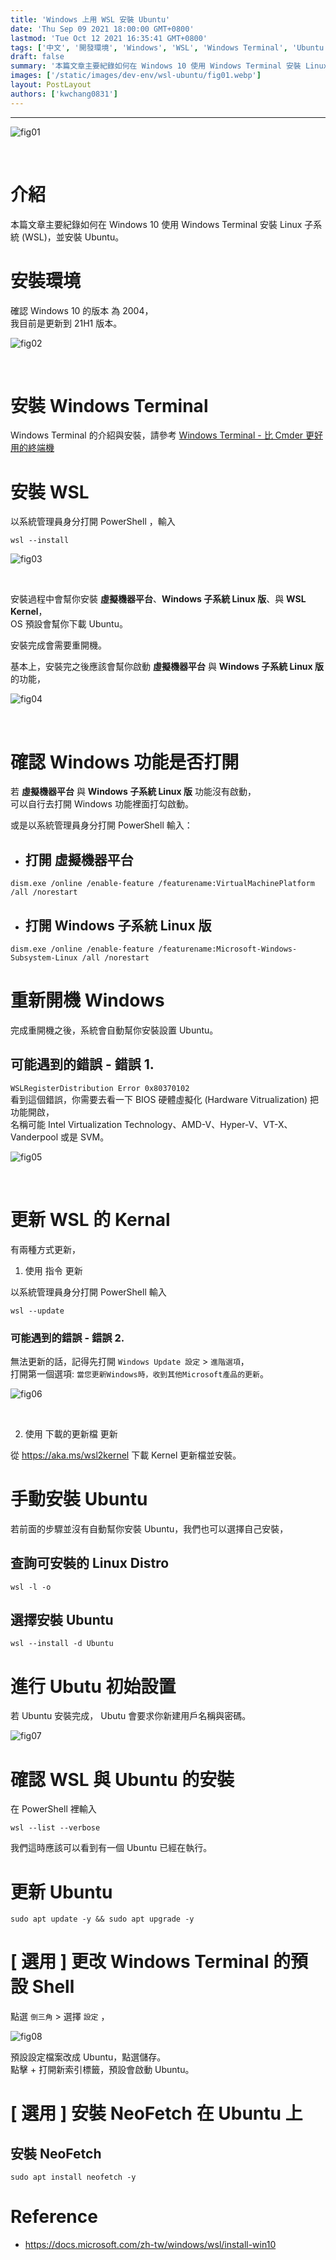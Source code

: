 ```yaml
---
title: 'Windows 上用 WSL 安裝 Ubuntu'
date: 'Thu Sep 09 2021 18:00:00 GMT+0800'
lastmod: 'Tue Oct 12 2021 16:35:41 GMT+0800'
tags: ['中文', '開發環境', 'Windows', 'WSL', 'Windows Terminal', 'Ubuntu']
draft: false
summary: '本篇文章主要紀錄如何在 Windows 10 使用 Windows Terminal 安裝 Linux 子系統 (WSL)，並安裝 Ubuntu。 '
images: ['/static/images/dev-env/wsl-ubuntu/fig01.webp']
layout: PostLayout
authors: ['kwchang0831']
---
```


<TOCInline toc={props.toc} tocOpen={false} asDisclosure toHeading={1} />
<hr />

![fig01](/static/images/dev-env/wsl-ubuntu/fig01.webp)

<br />

# 介紹

本篇文章主要紀錄如何在 Windows 10 使用 Windows Terminal 安裝 Linux 子系統 (WSL)，並安裝 Ubuntu。

# 安裝環境

確認 Windows 10 的版本 為 2004，  
我目前是更新到 21H1 版本。

![fig02](/static/images/dev-env/wsl-ubuntu/fig02.webp)

<br />

# 安裝 Windows Terminal

Windows Terminal 的介紹與安裝，請參考 [Windows Terminal - 比 Cmder 更好用的終端機](/blog/dev-env/windows-terminal)

# 安裝 WSL

以系統管理員身分打開 PowerShell ，輸入

```shell
wsl --install
```

![fig03](/static/images/dev-env/wsl-ubuntu/fig03.webp)

<br />

安裝過程中會幫你安裝 **虛擬機器平台**、**Windows 子系統 Linux 版**、與 **WSL Kernel**，  
OS 預設會幫你下載 Ubuntu。

安裝完成會需要重開機。

基本上，安裝完之後應該會幫你啟動 **虛擬機器平台** 與 **Windows 子系統 Linux 版** 的功能，

![fig04](/static/images/dev-env/wsl-ubuntu/fig04.webp)

<br />

# 確認 Windows 功能是否打開

若 **虛擬機器平台** 與 **Windows 子系統 Linux 版** 功能沒有啟動，  
可以自行去打開 Windows 功能裡面打勾啟動。

或是以系統管理員身分打開 PowerShell 輸入：

- ## 打開 虛擬機器平台

```shell
dism.exe /online /enable-feature /featurename:VirtualMachinePlatform /all /norestart
```

- ## 打開 Windows 子系統 Linux 版

```shell
dism.exe /online /enable-feature /featurename:Microsoft-Windows-Subsystem-Linux /all /norestart
```

# 重新開機 Windows

完成重開機之後，系統會自動幫你安裝設置 Ubuntu。

## 可能遇到的錯誤 - 錯誤 1.

`WSLRegisterDistribution Error 0x80370102`  
看到這個錯誤，你需要去看一下 BIOS 硬體虛擬化 (Hardware Vitrualization) 把功能開啟，  
名稱可能 Intel Virtualization Technology、AMD-V、Hyper-V、VT-X、Vanderpool 或是 SVM。

![fig05](/static/images/dev-env/wsl-ubuntu/fig05.webp)

<br />

# 更新 WSL 的 Kernal

有兩種方式更新，

1. 使用 指令 更新

以系統管理員身分打開 PowerShell 輸入

```
wsl --update
```

### 可能遇到的錯誤 - 錯誤 2.

無法更新的話，記得先打開 `Windows Update 設定` > `進階選項`，  
打開第一個選項: `當您更新Windows時，收到其他Microsoft產品的更新`。

![fig06](/static/images/dev-env/wsl-ubuntu/fig06.webp)

<br />

2. 使用 下載的更新檔 更新

從 https://aka.ms/wsl2kernel 下載 Kernel 更新檔並安裝。

# 手動安裝 Ubuntu

若前面的步驟並沒有自動幫你安裝 Ubuntu，我們也可以選擇自己安裝，

## 查詢可安裝的 Linux Distro

```shell
wsl -l -o
```

## 選擇安裝 Ubuntu

```shell
wsl --install -d Ubuntu
```

# 進行 Ubutu 初始設置

若 Ubuntu 安裝完成，
Ubutu 會要求你新建用戶名稱與密碼。

![fig07](/static/images/dev-env/wsl-ubuntu/fig07.webp)

# 確認 WSL 與 Ubuntu 的安裝

在 PowerShell 裡輸入

```shell
wsl --list --verbose
```

我們這時應該可以看到有一個 Ubuntu 已經在執行。

# 更新 Ubuntu

```shell
sudo apt update -y && sudo apt upgrade -y
```

# [ 選用 ] 更改 Windows Terminal 的預設 Shell

點選 `倒三角` > 選擇 `設定` ，

![fig08](/static/images/dev-env/wsl-ubuntu/fig08.webp)

預設設定檔案改成 Ubuntu，點選儲存。  
點擊 + 打開新索引標籤，預設會啟動 Ubuntu。

# [ 選用 ] 安裝 NeoFetch 在 Ubuntu 上

## 安裝 NeoFetch

```
sudo apt install neofetch -y
```

# Reference

- https://docs.microsoft.com/zh-tw/windows/wsl/install-win10
